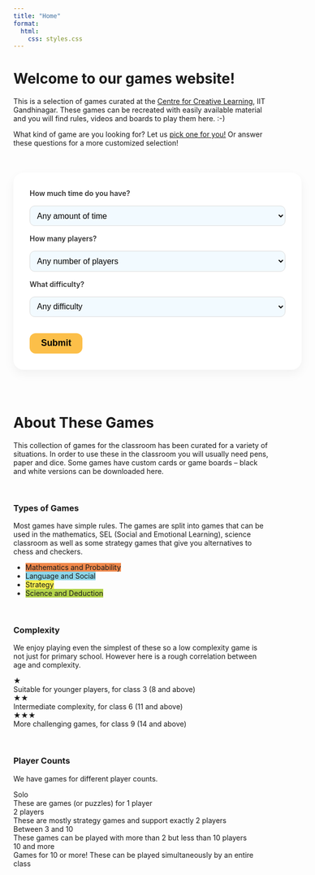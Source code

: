 ```yaml
---
title: "Home"
format:
  html:
    css: styles.css
---
```


# **Welcome to our games website!**

This is a selection of games curated at the [Centre for Creative Learning](https://ccl.iitgn.ac.in), IIT Gandhinagar. These games can be recreated with easily available material and you will find rules, videos and boards to play them here. :-) \

What kind of game are you looking for? Let us <a href="#" id="lucky-link">pick one for you!</a> Or answer these questions for a more customized selection! \

```{=html}

<style>
  #game-filter {
    background: #ffffff;
    padding: 2rem;
    border-radius: 20px;
    box-shadow: 0 8px 20px rgba(0, 0, 0, 0.05);
    width: 100%;
    max-width: 900px;
    margin: 0 auto;
    display: flex;
    flex-direction: column;
    gap: 1rem;
    margin-top: 50px;
  }

  .form-row {
    display: flex;
    align-items: center;
    gap: 1rem;
    flex-wrap: wrap;
  }

  .form-row label {
    flex: 1 1 200px;
    font-weight: 600;
    color: #333;
  }

  .form-row select {
    flex: 2 1 300px;
    padding: 0.6rem;
    border-radius: 10px;
    border: 1px solid #ddd;
    font-size: 1rem;
    background-color: #f2faff;
    transition: border-color 0.2s ease;
  }

  .form-row select:focus {
    outline: none;
    border-color: #7ec4cf;
  }

  #results {
    margin-top: 2rem;
    background-color: #fff7f0;
    border: 1px solid #ffe0c2;
    padding: 1.5rem;
    border-radius: 12px;
    box-shadow: 0 4px 10px rgba(0, 0, 0, 0.05);
    max-width: 900px;
    margin-left: auto;
    margin-right: auto;
  }

  #results h3 {
    margin-top: 0;
    margin-bottom: 1rem;
  }

  .form-actions {
    display: flex;
    gap: 1rem;
    margin-top: 1rem;
    align-items: center;
  }

  /* #lucky-button {
    padding: 0.6rem 1.2rem;
    background-color: #7ec4cf;
    color: white;
    font-weight: bold;
    border: none;
    border-radius: 12px;
    cursor: pointer;
    font-size: 1rem;
  }

  #lucky-button:hover {
    background-color: #5bb2bd;
  } */

  #find-button, #filtered-random-btn{
    padding: 0.6rem 1.4rem;
    background-color: #fcbf49;
    color: #000;
    font-weight: bold;
    border: none;
    border-radius: 12px;
    cursor: pointer;
    font-size: 1.1rem;
  }

  #find-button:hover {
    background-color: #fca311;
  }
</style>

<form id="game-filter">
  <div class="form-row">
  <label for="time">How much time do you have?</label>
  <select name="time" id="time">
    <option value="">Any amount of time</option>
    <option value="10"><= 10 mins</option>
    <option value="20">10-20 mins</option>
    <option value="30">20-30 mins</option>
    <option value="40">30-40 mins</option>
  </select>
  </div>
  <div class="form-row">
  <label for="players">How many players?</label>
  <select name="players" id="players">
    <option value="">Any number of players</option>
    <option value="1">Solo</option>
    <option value="2">2 Players</option>
    <option value="4">Between 3 and 10</option>
    <option value="10">10 and more</option>
  </select>
  </div>
  <!-- <div class="form-row">
  <label for="material">What material do you have?</label>
  <select name="material" id="material">
    <option value="">Select material</option>
    <option value="cards">Cards</option>
    <option value="dice">Dice</option>
    <option value="board">Board</option>
    <option value="none">None</option>
  </select>
  </div> -->
  <div class="form-row">
  <label for="difficulty">What difficulty?</label>
  <select name="difficulty" id="difficulty">
    <option value="">Any difficulty</option>
    <option value="easy">Easy</option>
    <option value="medium">Medium</option>
    <option value="hard">Hard</option>
  </select>
  </div>
  <div class="form-actions">
      <button type="submit" id="find-button">Submit</button>
      <!-- <button type="button" id="lucky-button" class="lucky-btn">Pick one for me!</button> -->
  </div>
</form>
  <div id="results" style="display: none;">
    <h3><em>Suggestions</em></h3>
    <p id="results-content"></p>
  </div>
  <div id="random-from-filtered-container" style="display: none; text-align: center; margin-top: 1rem;">
    <button id="filtered-random-btn" class="lucky-btn">Pick random from these</button>
  </div>

<script>
  const difficultyMap = {
    easy: "★",
    medium: "★★",
    hard: "★★★"
  };

  // Load JSON once and reuse
  let gameData = [];
  let lastFilteredGames = [];

  async function loadGames() {
    if (gameData.length === 0) {
      const res = await fetch('/static/all_metadata.json');  // adjust path as needed
      gameData = await res.json();
    }
    return gameData;
  }

  function getFilters() {
    return {
      difficulty: document.getElementById("difficulty").value,
      maxTime: document.getElementById("time").value,
      players: document.getElementById("players").value
    };
  }

  function isPlayerCountInRange(selected, rangeStr) {
    const selectedNum = parseInt(selected);
    if (!rangeStr) return false;

    if (rangeStr.includes('-')) {
      const [min, max] = rangeStr.split('-').map(s => parseInt(s.trim()));
      return selectedNum >= min && selectedNum <= max;
    }

    // Single number match
    return parseInt(rangeStr) === selectedNum;
}

  function filterGames(games, { difficulty, maxTime, players }) {
    return games.filter(game => {
      const matchesDifficulty = !difficulty || game.complexity === difficultyMap[difficulty];
      const matchesTime = !maxTime || parseInt(game.time) === parseInt(maxTime);
      const matchesPlayers = !players || isPlayerCountInRange(players, game.players);
      return matchesDifficulty && matchesTime && matchesPlayers;
    });
  }

 // "Find Games" Button
  document.getElementById("game-filter").addEventListener("submit", async function (e) {
    e.preventDefault();

    const filters = getFilters();
    const games = await loadGames();
    const matchingGames = filterGames(games, filters);
    lastFilteredGames = matchingGames;

    const resultsEl = document.getElementById("results-content");

    if (matchingGames.length > 0) {
      resultsEl.innerHTML = `<ul class="game-suggestions">${matchingGames.map(g => `
        <li style="margin-bottom: 2rem;">
          <a href="/games/${g.filename}.html"><strong>${g.title}</strong></a><br>

          <div class="game-info-box">
            <div class="game-stats">
              <span class="tooltip-gamestats" data-tooltip="${g.time} minutes"><i class="fas fa-clock"></i></span>
              <span class="tooltip-gamestats" data-tooltip="${g.players} players"><i class="fas fa-users"></i></span>
              <span class="tooltip-gamestats" data-tooltip="${g.game_format} required"><i class="fas fa-clone"></i></span>
              <span class="tooltip-gamestats" data-tooltip="Complexity: ${g.complexity}"><i class="fas fa-star"></i></span>
            </div>
          </div>

          <small>${g.summary || 'No description available.'}</small>
        </li>`).join('')}
      </ul>`;

      document.getElementById("random-from-filtered-container").style.display = "block";
    } else {
      resultsEl.innerHTML = "<p>No games found matching your filters.</p>";
      document.getElementById("random-from-filtered-container").style.display = "none";
    }

    document.getElementById("results").style.display = "block";
  });

  // "I'm Feeling Lucky" Button -- this is not being used anymore
  // document.getElementById("lucky-button").addEventListener("click", async function () {
  //   const games = await loadGames(); // no filters applied
  //   const randomGame = games[Math.floor(Math.random() * games.length)];
  //   window.location.href = `/games/${randomGame.filename}.html`;
  // });

  // Lucky link
  document.addEventListener("DOMContentLoaded", () => {
    document.getElementById("lucky-link").addEventListener("click", async function (e) {
      e.preventDefault(); // prevent jump

      const games = await loadGames(); // reuse existing function
      const randomGame = games[Math.floor(Math.random() * games.length)];
      window.location.href = `/games/${randomGame.filename}.html`;
    });
  });

  // Filtered random button
  document.getElementById("filtered-random-btn").addEventListener("click", function () {
    if (lastFilteredGames.length > 0) {
      const randomGame = lastFilteredGames[Math.floor(Math.random() * lastFilteredGames.length)];
      window.location.href = `/games/${randomGame.filename}.html`;
    } else {
      alert("No games available in the current filtered list.");
    }
  });

</script>

```
 
\
\

# **About These Games**

This collection of games for the classroom has been curated for a variety of situations. In order to use these in the classroom you will usually need pens, paper and dice. Some games have custom cards or game boards – black and white versions can be downloaded here. \

\

### Types of Games
Most games have simple rules. The games are split into games that can be used in the mathematics, SEL (Social and Emotional Learning), science classroom as well as some strategy games that give you alternatives to chess and checkers.

- <span class="badge highlight-badge" style="background-color:rgb(240, 136, 75)">Mathematics and Probability</span>
- <span class="badge highlight-badge" style="background-color: #8cd6ea">Language and Social</span>
- <span class="badge highlight-badge" style="background-color: #f7ee4c">Strategy</span>
- <span class="badge highlight-badge" style="background-color: #b3d34a ">Science and Deduction</span>

\

### Complexity

We enjoy playing even the simplest of these so a low complexity game is not just for primary school. However here is a rough correlation between age and complexity.

```{=html}
<div class="info-grid">
  <div class="label">★</div>
  <div class="desc">Suitable for younger players, for class 3 (8 and above)</div>

  <div class="label">★★</div>
  <div class="desc">Intermediate complexity, for class 6 (11 and above)</div>

  <div class="label">★★★</div>
  <div class="desc">More challenging games, for class 9 (14 and above)</div>
</div>
```

\

### Player Counts

We have games for different player counts.


```{=html}
<div class="info-grid">
  <div class="label">Solo</div>
  <div class="desc">These are games (or puzzles) for 1 player</div>

  <div class="label">2 players</div>
  <div class="desc">These are mostly strategy games and support exactly 2 players</div>

  <div class="label">Between 3 and 10</div>
  <div class="desc">These games can be played with more than 2 but less than 10 players</div>

  <div class="label">10 and more</div>
  <div class="desc">Games for 10 or more! These can be played simultaneously by an entire class</div>
</div>
```
